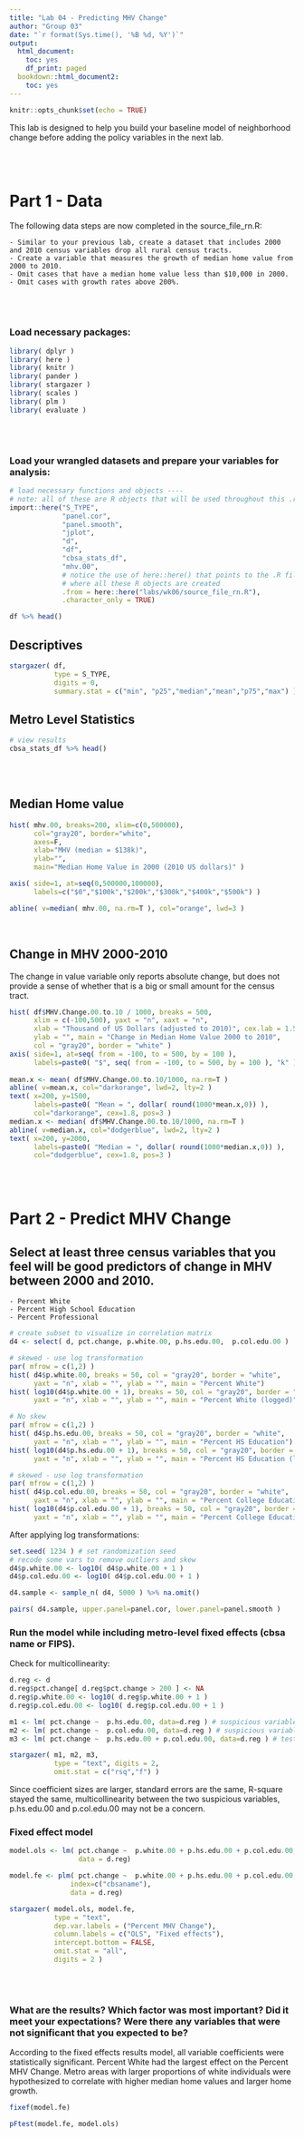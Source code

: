 ```yaml
---
title: "Lab 04 - Predicting MHV Change"
author: "Group 03"
date: "`r format(Sys.time(), '%B %d, %Y')`"
output:
  html_document:
    toc: yes
    df_print: paged
  bookdown::html_document2:
    toc: yes
---
```


```r
knitr::opts_chunk$set(echo = TRUE)
``` 


This lab is designed to help you build your baseline model of neighborhood change before adding the policy variables in the next lab.


<br>
<br>

# Part 1 - Data

The following data steps are now completed in the source_file_rn.R:

    - Similar to your previous lab, create a dataset that includes 2000 and 2010 census variables drop all rural census tracts.
    - Create a variable that measures the growth of median home value from 2000 to 2010.
    - Omit cases that have a median home value less than $10,000 in 2000.
    - Omit cases with growth rates above 200%.


  <br>
  <br>


### Load necessary packages:

```r

library( dplyr )
library( here )
library( knitr )
library( pander )
library( stargazer )
library( scales )
library( plm )
library( evaluate )
```

<br>
<br>

### Load your wrangled datasets and prepare your variables for analysis:

```r

# load necessary functions and objects ----
# note: all of these are R objects that will be used throughout this .rmd file
import::here("S_TYPE",
             "panel.cor",
             "panel.smooth",
             "jplot",
             "d",
             "df",
             "cbsa_stats_df",
             "mhv.00",
             # notice the use of here::here() that points to the .R file
             # where all these R objects are created
             .from = here::here("labs/wk06/source_file_rn.R"),
             .character_only = TRUE)
```

```r
df %>% head()
```


## Descriptives

```r
stargazer( df, 
           type = S_TYPE, 
           digits = 0, 
           summary.stat = c("min", "p25","median","mean","p75","max") )
```

## Metro Level Statistics

```r
# view results
cbsa_stats_df %>% head()
```

<br>
<br>

## Median Home value

```r

hist( mhv.00, breaks=200, xlim=c(0,500000), 
      col="gray20", border="white",
      axes=F, 
      xlab="MHV (median = $138k)",
      ylab="",
      main="Median Home Value in 2000 (2010 US dollars)" )

axis( side=1, at=seq(0,500000,100000), 
      labels=c("$0","$100k","$200k","$300k","$400k","$500k") )

abline( v=median( mhv.00, na.rm=T ), col="orange", lwd=3 )

```

<br>

## Change in MHV 2000-2010

The change in value variable only reports absolute change, but does not provide a sense of whether that is a big or small amount for the census tract.

```r
hist( df$MHV.Change.00.to.10 / 1000, breaks = 500, 
      xlim = c(-100,500), yaxt = "n", xaxt = "n",
      xlab = "Thousand of US Dollars (adjusted to 2010)", cex.lab = 1.5,
      ylab = "", main = "Change in Median Home Value 2000 to 2010",
      col = "gray20", border = "white" )
axis( side=1, at=seq( from = -100, to = 500, by = 100 ), 
      labels=paste0( "$", seq( from = -100, to = 500, by = 100 ), "k" ) )
        
mean.x <- mean( df$MHV.Change.00.to.10/1000, na.rm=T )
abline( v=mean.x, col="darkorange", lwd=2, lty=2 )
text( x=200, y=1500, 
      labels=paste0( "Mean = ", dollar( round(1000*mean.x,0)) ), 
      col="darkorange", cex=1.8, pos=3 )
median.x <- median( df$MHV.Change.00.to.10/1000, na.rm=T )
abline( v=median.x, col="dodgerblue", lwd=2, lty=2 )
text( x=200, y=2000, 
      labels=paste0( "Median = ", dollar( round(1000*median.x,0)) ), 
      col="dodgerblue", cex=1.8, pos=3 )
```

<br>
<br>

# Part 2 - Predict MHV Change

## Select at least three census variables that you feel will be good predictors of change in MHV between 2000 and 2010.

    - Percent White
    - Percent High School Education
    - Percent Professional

```r
# create subset to visualize in correlation matrix 
d4 <- select( d, pct.change, p.white.00, p.hs.edu.00,  p.col.edu.00 )

# skewed - use log transformation
par( mfrow = c(1,2) )
hist( d4$p.white.00, breaks = 50, col = "gray20", border = "white",
      yaxt = "n", xlab = "", ylab = "", main = "Percent White")
hist( log10(d4$p.white.00 + 1), breaks = 50, col = "gray20", border = "white",
      yaxt = "n", xlab = "", ylab = "", main = "Percent White (logged)")

# No skew 
par( mfrow = c(1,2) )
hist( d4$p.hs.edu.00, breaks = 50, col = "gray20", border = "white",
      yaxt = "n", xlab = "", ylab = "", main = "Percent HS Education")
hist( log10(d4$p.hs.edu.00 + 1), breaks = 50, col = "gray20", border = "white",
      yaxt = "n", xlab = "", ylab = "", main = "Percent HS Education (logged)")

# skewed - use log transformation
par( mfrow = c(1,2) )
hist( d4$p.col.edu.00, breaks = 50, col = "gray20", border = "white",
      yaxt = "n", xlab = "", ylab = "", main = "Percent College Education")
hist( log10(d4$p.col.edu.00 + 1), breaks = 50, col = "gray20", border = "white",
      yaxt = "n", xlab = "", ylab = "", main = "Percent College Education (logged)")

```

After applying log transformations:

```r

set.seed( 1234 ) # set randomization seed
# recode some vars to remove outliers and skew
d4$p.white.00 <- log10( d4$p.white.00 + 1 )
d4$p.col.edu.00 <- log10( d4$p.col.edu.00 + 1 )

d4.sample <- sample_n( d4, 5000 ) %>% na.omit()

pairs( d4.sample, upper.panel=panel.cor, lower.panel=panel.smooth )
```

### Run the model while including metro-level fixed effects (cbsa name or FIPS). 

Check for multicollinearity:

```r
d.reg <- d
d.reg$pct.change[ d.reg$pct.change > 200 ] <- NA
d.reg$p.white.00 <- log10( d.reg$p.white.00 + 1 )
d.reg$p.col.edu.00 <- log10( d.reg$p.col.edu.00 + 1 )

m1 <- lm( pct.change ~  p.hs.edu.00, data=d.reg ) # suspicious variable
m2 <- lm( pct.change ~  p.col.edu.00, data=d.reg ) # suspicious variable
m3 <- lm( pct.change ~  p.hs.edu.00 + p.col.edu.00, data=d.reg ) # test for multicollinearity

stargazer( m1, m2, m3,
           type = "text", digits = 2,
           omit.stat = c("rsq","f") )

```

Since coefficient sizes are larger, standard errors are the same, R-square stayed the same, multicollinearity between the two suspicious variables, p.hs.edu.00 and p.col.edu.00 may not be a concern.


### Fixed effect model


```r
model.ols <- lm( pct.change ~  p.white.00 + p.hs.edu.00 + p.col.edu.00, 
                 data = d.reg)

model.fe <- plm( pct.change ~  p.white.00 + p.hs.edu.00 + p.col.edu.00,
               index=c("cbsaname"), 
               data = d.reg)

stargazer( model.ols, model.fe, 
           type = "text", 
           dep.var.labels = ("Percent MHV Change"),
           column.labels = c("OLS", "Fixed effects"), 
           intercept.bottom = FALSE,
           omit.stat = "all", 
           digits = 2 )
```

<br>
<br>

### What are the results? Which factor was most important? Did it meet your expectations? Were there any variables that were not significant that you expected to be?

According to the fixed effects results model, all variable coefficients were statistically significant. Percent White had the largest effect on the Percent MHV Change. Metro areas with larger proportions of white individuals were hypothesized to correlate with higher median home values and larger home growth.   

```r
fixef(model.fe)

pFtest(model.fe, model.ols) 
```


<br>
<br>

